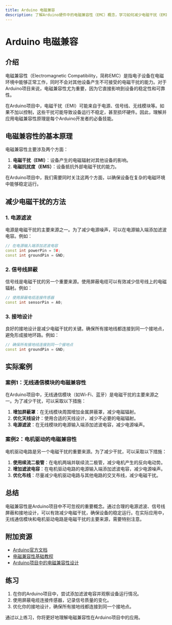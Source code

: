 ```yaml
---
title: Arduino 电磁兼容
description: 了解Arduino硬件中的电磁兼容性（EMC）概念，学习如何减少电磁干扰（EMI）并确保设备的稳定运行。
---
```


# Arduino 电磁兼容

## 介绍

电磁兼容性（Electromagnetic Compatibility，简称EMC）是指电子设备在电磁环境中能够正常工作，同时不会对其他设备产生不可接受的电磁干扰的能力。对于Arduino项目来说，电磁兼容性尤为重要，因为它直接影响到设备的稳定性和可靠性。

在Arduino项目中，电磁干扰（EMI）可能来自于电源、信号线、无线模块等。如果不加以控制，这些干扰可能导致设备运行不稳定，甚至损坏硬件。因此，理解并应用电磁兼容性原理是每个Arduino开发者的必备技能。

## 电磁兼容性的基本原理

电磁兼容性主要涉及两个方面：

1. **电磁干扰（EMI）**：设备产生的电磁辐射对其他设备的影响。
2. **电磁抗扰度（EMS）**：设备抵抗外部电磁干扰的能力。

在Arduino项目中，我们需要同时关注这两个方面，以确保设备在复杂的电磁环境中能够稳定运行。

## 减少电磁干扰的方法

### 1. 电源滤波

电源是电磁干扰的主要来源之一。为了减少电源噪声，可以在电源输入端添加滤波电容。例如：

```cpp
// 在电源输入端添加滤波电容
const int powerPin = 5V;
const int groundPin = GND;
```

### 2. 信号线屏蔽

信号线是电磁干扰的另一个重要来源。使用屏蔽电缆可以有效减少信号线上的电磁辐射。例如：

```cpp
// 使用屏蔽电缆连接传感器
const int sensorPin = A0;
```

### 3. 接地设计

良好的接地设计是减少电磁干扰的关键。确保所有接地线都连接到同一个接地点，避免形成接地环路。例如：

```cpp
// 确保所有接地线连接到同一个接地点
const int groundPin = GND;
```

## 实际案例

### 案例1：无线通信模块的电磁兼容性

在Arduino项目中，无线通信模块（如Wi-Fi、蓝牙）是电磁干扰的主要来源之一。为了减少干扰，可以采取以下措施：

1. **增加屏蔽罩**：在无线模块周围增加金属屏蔽罩，减少电磁辐射。
2. **优化天线设计**：使用合适的天线设计，减少不必要的电磁辐射。
3. **电源滤波**：在无线模块的电源输入端添加滤波电容，减少电源噪声。

### 案例2：电机驱动的电磁兼容性

电机驱动电路是另一个电磁干扰的重要来源。为了减少干扰，可以采取以下措施：

1. **使用续流二极管**：在电机两端并联续流二极管，减少电机产生的反向电动势。
2. **增加滤波电容**：在电机驱动电路的电源输入端添加滤波电容，减少电源噪声。
3. **优化布线**：尽量减少电机驱动电路与其他电路的交叉布线，减少电磁干扰。

## 总结

电磁兼容性是Arduino项目中不可忽视的重要概念。通过合理的电源滤波、信号线屏蔽和接地设计，可以有效减少电磁干扰，确保设备的稳定运行。在实际应用中，无线通信模块和电机驱动电路是电磁干扰的主要来源，需要特别注意。

## 附加资源

- [Arduino官方文档](https://www.arduino.cc/en/Guide/Introduction)
- [电磁兼容性基础教程](https://www.electronics-tutorials.ws/emc/emc-introduction.html)
- [Arduino项目中的电磁兼容性设计](https://www.allaboutcircuits.com/technical-articles/designing-for-electromagnetic-compatibility-in-arduino-projects/)

## 练习

1. 在你的Arduino项目中，尝试添加滤波电容并观察设备运行情况。
2. 使用屏蔽电缆连接传感器，记录信号质量的变化。
3. 优化你的接地设计，确保所有接地线都连接到同一个接地点。

通过以上练习，你将更好地理解电磁兼容性在Arduino项目中的应用。